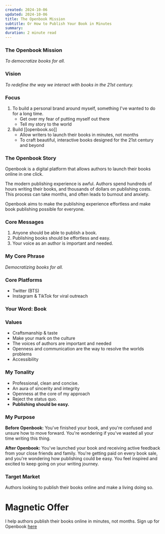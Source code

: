 ```yaml
---
created: 2024-10-06
updated: 2024-10-06
title: The Openbook Mission
subtitle: Or How to Publish Your Book in Minutes
summary: 
duration: 2 minute read
---
```

### The Openbook Mission
*To democratize books for all.*
### Vision
*To redefine the way we interact with books in the 21st century.*
### Focus
1. To build a personal brand around myself, something I've wanted to do for a long time.
	- Get over my fear of putting myself out there
	- Tell my story to the world
2. Build [[openbook.so]]
	- Allow writers to launch their books in minutes, not months
	- To craft beautiful, interactive books designed for the 21st century and beyond
### The Openbook Story
Openbook is a digital platform that allows authors to launch their books online in one click.

The modern publishing experience is awful. Authors spend hundreds of hours writing their books, and thousands of dollars on publishing costs. This process can take months, and often leads to burnout and anxiety.

Openbook aims to make the publishing experience effortless and make book publishing possible for everyone.

### Core Messages
1. Anyone should be able to publish a book.
2. Publishing books should be effortless and easy.
3. Your voice as an author is important and needed.
### My Core Phrase
*Democratizing books for all.*
### Core Platforms
- Twitter (BTS)
- Instagram & TikTok for viral outreach
### Your Word: Book

### Values
- Craftsmanship & taste
- Make your mark on the culture
- The voices of authors are important and needed
- Openness and communication are the way to resolve the worlds problems
- Accessibility
### My Tonality
- Professional, clean and concise.
- An aura of sincerity and integrity
- Openness at the core of my approach
- Reject the status quo.
- **Publishing should be easy.**

### My Purpose
**Before Openbook:** You've finished your book, and you're confused and unsure how to move forward. You're wondering if you've wasted all your time writing this thing.

**After Openbook:** You've launched your book and receiving active feedback from your close friends and family. You're getting paid on every book sale, and you're wondering how publishing could be easy. You feel inspired and excited to keep going on your writing journey.

### Target Market
Authors looking to publish their books online and make a living doing so. 

# Magnetic Offer
I help authors publish their books online in minutes, not months. 
Sign up for Openbook [here](https://www.openbook.so)